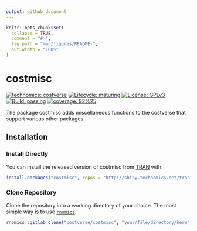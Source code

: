 ```yaml
---
output: github_document
---
```


<!-- README.md is generated from README.Rmd. Please edit that file -->

```r
knitr::opts_chunk$set(
  collapse = TRUE,
  comment = "#>",
  fig.path = "man/figures/README-",
  out.width = "100%"
)
```

# costmisc

<!-- badges: start -->
[![technomics: costverse](https://img.shields.io/badge/technomics-costverse-EAC435.svg)](https://gitlab.technomics.net/costverse)
[![Lifecycle: maturing](https://img.shields.io/badge/lifecycle-maturing-blue.svg)](https://www.tidyverse.org/lifecycle/#maturing)
[![License: GPLv3](https://img.shields.io/badge/License-GPLv3-blue.svg)](https://opensource.org/licenses/GPL-3.0)
[![Build: passing](https://img.shields.io/badge/build-passing-green.svg)](https://gitlab.technomics.net/costverse/costmisc.git)
[![coverage: 92%25](https://img.shields.io/badge/coverage-92%25-green.svg)](https://cran.r-project.org/web/packages/covr/vignettes/how_it_works.html)
<!-- badges: end -->

The package costmisc adds miscellaneous functions to the costverse that support various other packages.

## Installation

### Install Directly

You can install the released version of costmisc from [TRAN](http://shiny.technomics.net/tran/www/home/) with:

```r
install.packages("costmisc", repos = "http://shiny.technomics.net/tran")
```

### Clone Repository

Clone the repository into a working directory of your choice. The most simple way is to use [`rnomics`](http://shiny.technomics.net/tran/www/docs/rnomics/).

```r
rnomics::gitlab_clone("costverse/costmisc", "your/file/directory/here")
```

